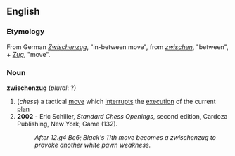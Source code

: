 ==English==
===Etymology===
From German ''[[Zwischenzug]]'', "in-between move", from ''[[zwischen]]'', "between", + ''[[Zug]]'', "move".
===Noun===
'''zwischenzug''' (''plural'': ?)
#(''chess'') a tactical [[move]] which [[interrupt]]s the [[execution]] of the current [[plan]]
#'''2002''' - Eric Schiller, ''Standard Chess Openings'', second edition, Cardoza Publishing, New York; Game (132).
#:''After 12.g4 Be6; Black's 11th move becomes a zwischenzug to provoke another white pawn weakness.''